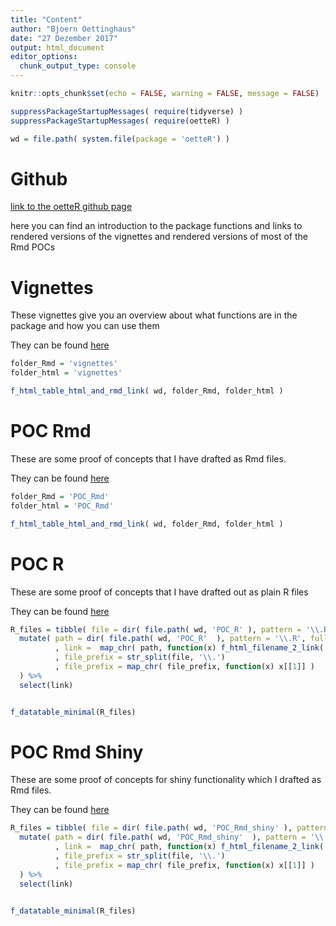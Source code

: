 ```yaml
---
title: "Content"
author: "Bjoern Oettinghaus"
date: "27 Dezember 2017"
output: html_document
editor_options: 
  chunk_output_type: console
---
```


```r

knitr::opts_chunk$set(echo = FALSE, warning = FALSE, message = FALSE)

```


```r

suppressPackageStartupMessages( require(tidyverse) )
suppressPackageStartupMessages( require(oetteR) )

wd = file.path( system.file(package = 'oetteR') )


```

# Github

[link to the oetteR github page](https://github.com/erblast/oetteR)

here you can find an introduction to the package functions and links to rendered versions of the vignettes and rendered versions of most of the Rmd POCs

# Vignettes

These vignettes give you an overview about what functions are in the package and how you can use them

They can be found [here]( `r file.path( wd, 'vignettes' )` )


```r

folder_Rmd = 'vignettes'
folder_html = 'vignettes'

f_html_table_html_and_rmd_link( wd, folder_Rmd, folder_html )

```

# POC Rmd

These are some proof of concepts that I have drafted as Rmd files.

They can be found [here]( `r file.path( wd, 'POC_Rmd' )` )


```r

folder_Rmd = 'POC_Rmd'
folder_html = 'POC_Rmd'

f_html_table_html_and_rmd_link( wd, folder_Rmd, folder_html )

```

# POC R

These are some proof of concepts that I have drafted out as plain R files

They can be found [here]( `r file.path( wd, 'POC_R' )` )

```r

R_files = tibble( file = dir( file.path( wd, 'POC_R' ), pattern = '\\.R', full.names = FALSE ) ) %>%
  mutate( path = dir( file.path( wd, 'POC_R'  ), pattern = '\\.R', full.names = TRUE )
          , link =  map_chr( path, function(x) f_html_filename_2_link( file_path = x ) )
          , file_prefix = str_split(file, '\\.')
          , file_prefix = map_chr( file_prefix, function(x) x[[1]] )
  ) %>%
  select(link)


f_datatable_minimal(R_files)

```

# POC Rmd Shiny

These are some proof of concepts for shiny functionality which I drafted as Rmd files.

They can be found [here]( `r file.path( wd, 'POC_Rmd_shiny' )` )

```r

R_files = tibble( file = dir( file.path( wd, 'POC_Rmd_shiny' ), pattern = '\\.R', full.names = FALSE ) ) %>%
  mutate( path = dir( file.path( wd, 'POC_Rmd_shiny'  ), pattern = '\\.R', full.names = TRUE )
          , link =  map_chr( path, function(x) f_html_filename_2_link( file_path = x ) )
          , file_prefix = str_split(file, '\\.')
          , file_prefix = map_chr( file_prefix, function(x) x[[1]] )
  ) %>%
  select(link)


f_datatable_minimal(R_files)

```


<br></br>
<br></br>
<br></br>
<br></br>
<br></br>
<br></br>
